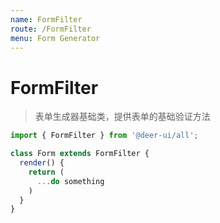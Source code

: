 ```yaml
---
name: FormFilter
route: /FormFilter
menu: Form Generator
---
```



# FormFilter

> 表单生成器基础类，提供表单的基础验证方法

<Props of={FormFilter} />

```jsx static
import { FormFilter } from '@deer-ui/all';

class Form extends FormFilter {
  render() {
    return (
      ...do something
    )
  }
}
```
